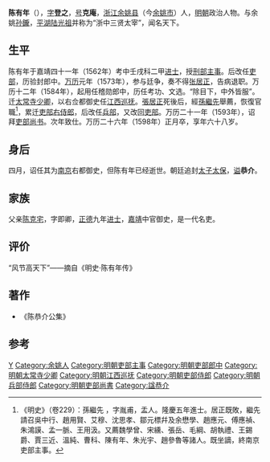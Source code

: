 {{明清人物信息框
| 姓名 = 陈有年
| 原名 =
| 圖片名稱= 陳有年.jpeg
| 圖片大小 = 220px
| 圖片說明 = 绍兴印刷局《越中三不朽图赞》之陈有年像
| 最高職務 = 吏部尚书贈太子太保
| 國家 = 大明
| 爵位 =
| 籍貫 = [[浙江|浙江]][[餘姚縣|餘姚縣]]
| 族裔 = 漢族
| 旗籍 = 
| 字號 = 字登之，号克庵
| 諡號 = 恭介
| 出生日期 = 嘉靖十年（1531年）
| 出生地點 = [[浙江|浙江]][[餘姚縣|餘姚縣]]
| 逝世日期 = 万历二十六年（1598年）
| 逝世地點 = [[浙江|浙江]][[餘姚縣|餘姚縣]]
| 墓葬 = 
| 配偶 =
| 親屬 =
| 出身 = 
* 嘉靖四十一年（1562年）壬戌科進士出身
| 經歷 = 
| 著作 =
}}
'''陈有年'''（{{bd|1531年||1598年||Chen陈}}），[[表字|字]]'''登之'''，[[号|号]]'''克庵'''，[[浙江|浙江]][[余姚县|余姚县]]（今[[余姚市|余姚市]]）人，[[明朝|明朝]]政治人物。与余姚[[孙鑨|孙鑨]]，[[平湖|平湖]][[陆光祖|陆光祖]]并称为“浙中三贤太宰”，闻名天下。

== 生平 ==
陈有年于嘉靖四十一年（1562年）考中壬戌科二甲[[进士|进士]]，授[[刑部|刑部]][[主事|主事]]。后改任[[吏部|吏部]]，历验封郎中。[[万历|万历]]元年（1573年），参与廷争，奏不得[[张居正|张居正]]，告病退职。万历十二年（1584年），起用任稽勋郎中，历任考功、文选。“除目下，中外皆服”。迁[[太常寺|太常寺]][[少卿|少卿]]，以右佥都御史任[[江西|江西]][[巡抚|巡抚]]。[[張居正|張居正]]死後后，經[[孫繼先_(隆慶進士)|孫繼先]]舉薦，恢復官職<ref>《明史》（卷229）：孫繼先 ，字胤甫，盂人。隆慶五年進士。居正既敗，繼先請召吳中行、趙用賢、艾穆、沈思孝、鄒元標幷及余懋學、趙應元、傅應禎、朱鴻謨、孟一脈、王用汲。又薦魏學曾、宋纁、張岳、毛綱、胡執禮、王錫爵、賈三近、溫純、曹科、陳有年、朱光宇、趙參魯等諸人。既坐謫，終南京吏部主事。</ref>，累迁[[吏部右侍郎|吏部右侍郎]]，后改任[[兵部|兵部]]，又改回[[吏部|吏部]]。万历二十一年（1593年），诏拜[[吏部尚书|吏部尚书]]。次年致仕。万历二十六年（1598年）正月卒，享年六十八岁。

== 身后 ==
四月，诏任其为[[南京|南京]]右都御史，但陈有年已经逝世。朝廷追封[[太子太保|太子太保]]，[[谥|谥]]'''恭介'''。

== 家族 ==
父亲[[陈克宅|陈克宅]]，字即卿，[[正德_(明朝)|正德]]九年[[进士|进士]]，[[嘉靖|嘉靖]]中官御史，是一代名吏。

==评价==
“风节高天下”——摘自《明史·陈有年传》

==著作==
*《陈恭介公集》

==参考==
{{reflist}}

{{嘉靖四十一年壬戌科殿試金榜}}

{{Authority control}}
{{DEFAULTSORT:Chen陈}}
[[Category:陳姓|Y]]
[[Category:余姚人|Category:余姚人]]
[[Category:明朝吏部主事|Category:明朝吏部主事]]
[[Category:明朝吏部郎中|Category:明朝吏部郎中]]
[[Category:明朝太常寺少卿|Category:明朝太常寺少卿]]
[[Category:明朝江西巡抚|Category:明朝江西巡抚]]
[[Category:明朝吏部侍郎|Category:明朝吏部侍郎]]
[[Category:明朝兵部侍郎|Category:明朝兵部侍郎]]
[[Category:明朝吏部尚書|Category:明朝吏部尚書]]
[[Category:諡恭介|Category:諡恭介]]